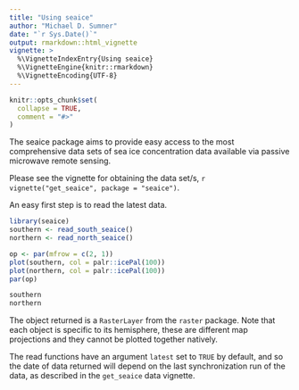 ```yaml
---
title: "Using seaice"
author: "Michael D. Sumner"
date: "`r Sys.Date()`"
output: rmarkdown::html_vignette
vignette: >
  %\VignetteIndexEntry{Using seaice}
  %\VignetteEngine{knitr::rmarkdown}
  %\VignetteEncoding{UTF-8}
---
```


```r
knitr::opts_chunk$set(
  collapse = TRUE,
  comment = "#>"
)
```

The seaice package aims to provide easy access to the most comprehensive data sets of sea ice concentration data available via passive microwave remote sensing. 

Please see the vignette for obtaining the data set/s, `r vignette("get_seaice", package = "seaice")`. 

An easy first step is to read the latest data. 

```r
library(seaice)
southern <- read_south_seaice()
northern <- read_north_seaice()

op <- par(mfrow = c(2, 1))
plot(southern, col = palr::icePal(100))
plot(northern, col = palr::icePal(100))
par(op)

southern 
northern
```

The object returned is a `RasterLayer` from the `raster` package. Note that each object is specific to its hemisphere, these are different map projections and they cannot be plotted together natively. 

The read functions have an argument `latest` set to `TRUE` by default, and so the date of data returned will depend on the last synchronization run of the data, as described in the `get_seaice` data vignette. 
